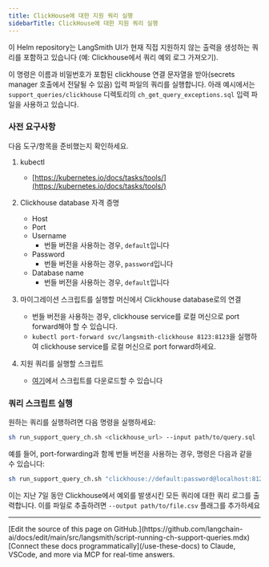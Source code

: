 ```yaml
---
title: ClickHouse에 대한 지원 쿼리 실행
sidebarTitle: ClickHouse에 대한 지원 쿼리 실행
---
```


이 Helm repository는 LangSmith UI가 현재 직접 지원하지 않는 출력을 생성하는 쿼리를 포함하고 있습니다 (예: Clickhouse에서 쿼리 예외 로그 가져오기).

이 명령은 이름과 비밀번호가 포함된 clickhouse 연결 문자열을 받아(secrets manager 호출에서 전달될 수 있음) 입력 파일의 쿼리를 실행합니다. 아래 예시에서는 `support_queries/clickhouse` 디렉토리의 `ch_get_query_exceptions.sql` 입력 파일을 사용하고 있습니다.

### 사전 요구사항

다음 도구/항목을 준비했는지 확인하세요.

1. kubectl

   * [https://kubernetes.io/docs/tasks/tools/](https://kubernetes.io/docs/tasks/tools/)

2. Clickhouse database 자격 증명

   * Host
   * Port
   * Username
     * 번들 버전을 사용하는 경우, `default`입니다
   * Password
     * 번들 버전을 사용하는 경우, `password`입니다
   * Database name
     * 번들 버전을 사용하는 경우, `default`입니다

3. 마이그레이션 스크립트를 실행할 머신에서 Clickhouse database로의 연결

   * 번들 버전을 사용하는 경우, clickhouse service를 로컬 머신으로 port forward해야 할 수 있습니다.
   * `kubectl port-forward svc/langsmith-clickhouse 8123:8123`을 실행하여 clickhouse service를 로컬 머신으로 port forward하세요.

4. 지원 쿼리를 실행할 스크립트

   * [여기](https://github.com/langchain-ai/helm/blob/main/charts/langsmith/scripts/run_support_query_ch.sh)에서 스크립트를 다운로드할 수 있습니다

### 쿼리 스크립트 실행

원하는 쿼리를 실행하려면 다음 명령을 실행하세요:

```bash
sh run_support_query_ch.sh <clickhouse_url> --input path/to/query.sql
```

예를 들어, port-forwarding과 함께 번들 버전을 사용하는 경우, 명령은 다음과 같을 수 있습니다:

```bash
sh run_support_query_ch.sh "clickhouse://default:password@localhost:8123/default" --input support_queries/clickhouse/ch_get_query_exceptions.sql
```

이는 지난 7일 동안 Clickhouse에서 예외를 발생시킨 모든 쿼리에 대한 쿼리 로그를 출력합니다. 이를 파일로 추출하려면 `--output path/to/file.csv` 플래그를 추가하세요

---

<Callout icon="pen-to-square" iconType="regular">
    [Edit the source of this page on GitHub.](https://github.com/langchain-ai/docs/edit/main/src/langsmith/script-running-ch-support-queries.mdx)
</Callout>
<Tip icon="terminal" iconType="regular">
    [Connect these docs programmatically](/use-these-docs) to Claude, VSCode, and more via MCP for    real-time answers.
</Tip>
